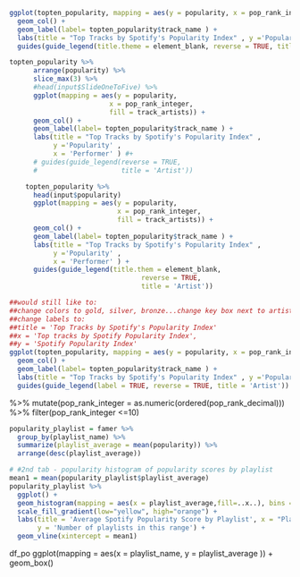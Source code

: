 


```r
ggplot(topten_popularity, mapping = aes(y = popularity, x = pop_rank_integer, fill = track_artists)) +
  geom_col() +
  geom_label(label= topten_popularity$track_name ) +
  labs(title = "Top Tracks by Spotify's Popularity Index" , y ='Popularity' , x = 'Performer' ) +
  guides(guide_legend(title.theme = element_blank, reverse = TRUE, title = 'Artist'))
```


```r
topten_popularity %>%
      arrange(popularity) %>% 
      slice_max(3) %>% 
      #head(input$SlideOneToFive) %>% 
      ggplot(mapping = aes(y = popularity, 
                         x = pop_rank_integer, 
                         fill = track_artists)) +
      geom_col() +
      geom_label(label= topten_popularity$track_name ) +
      labs(title = "Top Tracks by Spotify's Popularity Index" ,
           y ='Popularity' ,
           x = 'Performer' ) #+
      # guides(guide_legend(reverse = TRUE,
      #                     title = 'Artist'))
```









#######################################################
######################################################
```r
    topten_popularity %>%
      head(input$popularity)
      ggplot(mapping = aes(y = popularity, 
                           x = pop_rank_integer, 
                           fill = track_artists)) +
      geom_col() +
      geom_label(label= topten_popularity$track_name ) +
      labs(title = "Top Tracks by Spotify's Popularity Index" , 
           y ='Popularity' , 
           x = 'Performer' ) +
      guides(guide_legend(title.them = element_blank, 
                                 reverse = TRUE,
                                 title = 'Artist'))
```

```r
##would still like to: 
##change colors to gold, silver, bronze...change key box next to artist NOT SAY a
##change labels to: 
##title = 'Top Tracks by Spotify's Popularity Index' 
##x = 'Top tracks by Spotify Popularity Index', 
##y = 'Spotify Popularity Index'
ggplot(topten_popularity, mapping = aes(y = popularity, x = pop_rank_integer, fill = track_artists)) +
  geom_col() +
  geom_label(label= topten_popularity$track_name ) +
  labs(title = "Top Tracks by Spotify's Popularity Index" , y ='Popularity' , x = 'Performer' ) +
  guides(guide_legend(label = TRUE, reverse = TRUE, title = 'Artist'))
```
%>% 
  mutate(pop_rank_integer = as.numeric(ordered(pop_rank_decimal))) %>% 
  filter(pop_rank_integer <=10)
```r

popularity_playlist = famer %>%    
  group_by(playlist_name) %>% 
  summarize(playlist_average = mean(popularity)) %>% 
  arrange(desc(playlist_average)) 

```
```r
# #2nd tab - popularity histogram of popularity scores by playlist
mean1 = mean(popularity_playlist$playlist_average)
popularity_playlist %>% 
  ggplot() +
  geom_histogram(mapping = aes(x = playlist_average,fill=..x..), bins = 14, boundary = 0, show.legend = FALSE) +
  scale_fill_gradient(low="yellow", high="orange") +
  labs(title = 'Average Spotify Popularity Score by Playlist', x = "Playlist's Spotify Popularity", 
       y = 'Number of playlists in this range') +
  geom_vline(xintercept = mean1)


```


df_po 
  ggplot(mapping = aes(x = playlist_name, y = playlist_average )) + 
  geom_box()
